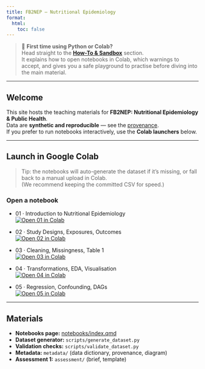 ```yaml
---
title: FB2NEP — Nutritional Epidemiology
format:
  html:
    toc: false
---
```


> 🚀 **First time using Python or Colab?**  
> Head straight to the **[How-To & Sandbox](howto_sandbox/index.qmd)** section.  
> It explains how to open notebooks in Colab, which warnings to accept, and gives you a safe playground to practise before diving into the main material.

---

## Welcome

This site hosts the teaching materials for **FB2NEP: Nutritional Epidemiology & Public Health**.  
Data are **synthetic and reproducible** — see the [provenance](metadata/provenance.md).  
If you prefer to run notebooks interactively, use the **Colab launchers** below.

---

## Launch in Google Colab

> Tip: the notebooks will auto-generate the dataset if it’s missing, or fall back to a manual upload in Colab.  
> (We recommend keeping the committed CSV for speed.)

### Open a notebook

- 01 · Introduction to Nutritional Epidemiology  
  [![Open 01 in Colab](https://colab.research.google.com/assets/colab-badge.svg)](https://colab.research.google.com/github/ggkuhnle/fb2nep-epi/blob/main/notebooks/01_intro_epidemiology.ipynb)

- 02 · Study Designs, Exposures, Outcomes  
  [![Open 02 in Colab](https://colab.research.google.com/assets/colab-badge.svg)](https://colab.research.google.com/github/ggkuhnle/fb2nep-epi/blob/main/notebooks/02_study_designs_exposure_outcomes.ipynb)

- 03 · Cleaning, Missingness, Table 1  
  [![Open 03 in Colab](https://colab.research.google.com/assets/colab-badge.svg)](https://colab.research.google.com/github/ggkuhnle/fb2nep-epi/blob/main/notebooks/03_cleaning_missing_table1.ipynb)

- 04 · Transformations, EDA, Visualisation  
  [![Open 04 in Colab](https://colab.research.google.com/assets/colab-badge.svg)](https://colab.research.google.com/github/ggkuhnle/fb2nep-epi/blob/main/notebooks/04_transform_eda_visualisation.ipynb)

- 05 · Regression, Confounding, DAGs  
  [![Open 05 in Colab](https://colab.research.google.com/assets/colab-badge.svg)](https://colab.research.google.com/github/ggkuhnle/fb2nep-epi/blob/main/notebooks/05_regression_confounding_dags.ipynb)

---

## Materials

- **Notebooks page:** [notebooks/index.qmd](notebooks/index.qmd)  
- **Dataset generator:** `scripts/generate_dataset.py`  
- **Validation checks:** `scripts/validate_dataset.py`  
- **Metadata:** `metadata/` (data dictionary, provenance, diagram)  
- **Assessment 1:** `assessment/` (brief, template)

